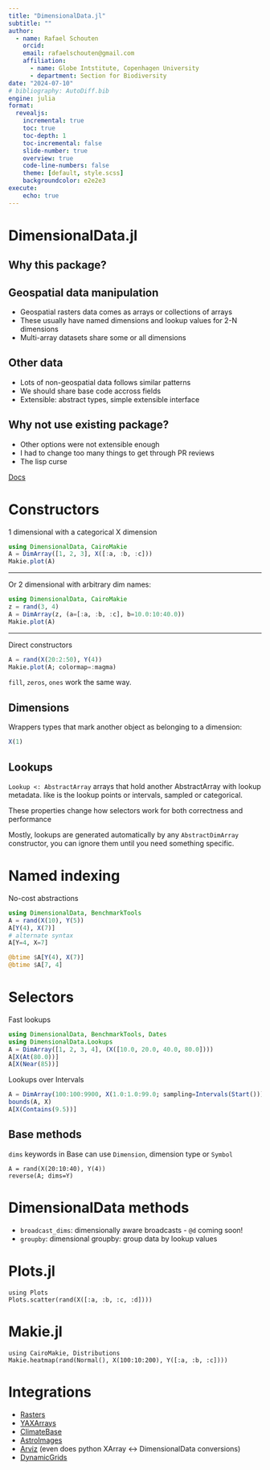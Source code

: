 ```yaml
---
title: "DimensionalData.jl"
subtitle: ""
author:
  - name: Rafael Schouten
    orcid: 
    email: rafaelschouten@gmail.com
    affiliation: 
      - name: Globe Intstitute, Copenhagen University
      - department: Section for Biodiversity
date: "2024-07-10"
# bibliography: AutoDiff.bib
engine: julia
format:
  revealjs:
    incremental: true
    toc: true
    toc-depth: 1
    toc-incremental: false
    slide-number: true
    overview: true
    code-line-numbers: false
    theme: [default, style.scss]
    backgroundcolor: e2e2e3
execute:
    echo: true
---
```


# DimensionalData.jl

## Why this package?

## Geospatial data manipulation

- Geospatial rasters data comes as arrays or collections of arrays
- These usually have named dimensions and lookup values for 2-N dimensions
- Multi-array datasets share some or all dimensions

## Other data 

- Lots of non-geospatial data follows similar patterns
- We should share base code accross fields
- Extensible: abstract types, simple extensible interface

## Why not use existing package?

- Other options were not extensible enough
- I had to change too many things to get through PR reviews
- The lisp curse

[Docs](https://rafaqz.github.io/DimensionalData.jl/v0.27.3/)

# Constructors

1 dimensional with a categorical X dimension

```julia
using DimensionalData, CairoMakie
A = DimArray([1, 2, 3], X([:a, :b, :c]))
Makie.plot(A)
```

---

Or 2 dimensional with arbitrary dim names:

```julia
using DimensionalData, CairoMakie
z = rand(3, 4)
A = DimArray(z, (a=[:a, :b, :c], b=10.0:10:40.0))
Makie.plot(A)
```

---

Direct constructors

```julia
A = rand(X(20:2:50), Y(4))
Makie.plot(A; colormap=:magma)
```

`fill`, `zeros`, `ones` work the same way. 

## Dimensions

Wrappers types that mark another object as belonging to a dimension:

```julia
X(1)
```

## Lookups

`Lookup <: AbstractArray` arrays that hold another AbstractArray with lookup metadata.
like is the lookup points or intervals, sampled or categorical. 

These properties change how selectors work for both correctness and performance

Mostly, lookups are generated automatically by any `AbstractDimArray` constructor,
you can ignore them until you need something specific.

# Named indexing

No-cost abstractions

```julia
using DimensionalData, BenchmarkTools
A = rand(X(10), Y(5))
A[Y(4), X(7)]
# alternate syntax
A[Y=4, X=7]

@btime $A[Y(4), X(7)]
@btime $A[7, 4]
```

# Selectors

Fast lookups

```julia
using DimensionalData, BenchmarkTools, Dates
using DimensionalData.Lookups
A = DimArray([1, 2, 3, 4], (X([10.0, 20.0, 40.0, 80.0])))
A[X(At(80.0))]
A[X(Near(85))]
```

Lookups over Intervals

```julia
A = DimArray(100:100:9900, X(1.0:1.0:99.0; sampling=Intervals(Start())))
bounds(A, X)
A[X(Contains(9.5))]
```

## Base methods

`dims` keywords in Base can use `Dimension`, dimension type or `Symbol`

```juliia
A = rand(X(20:10:40), Y(4))
reverse(A; dims=Y)
```

# DimensionalData methods

- `broadcast_dims`: dimensionally aware broadcasts - `@d` coming soon!
- `groupby`: dimensional groupby: group data by lookup values

# Plots.jl

```jj
using Plots
Plots.scatter(rand(X([:a, :b, :c, :d])))
```

# Makie.jl

```jj
using CairoMakie, Distributions
Makie.heatmap(rand(Normal(), X(100:10:200), Y([:a, :b, :c])))
```


# Integrations

- [Rasters]()
- [YAXArrays]() 
- [ClimateBase]()
- [AstroImages]()
- [Arviz]() (even does python XArray <-> DimensionalData conversions)
- [DynamicGrids]()

